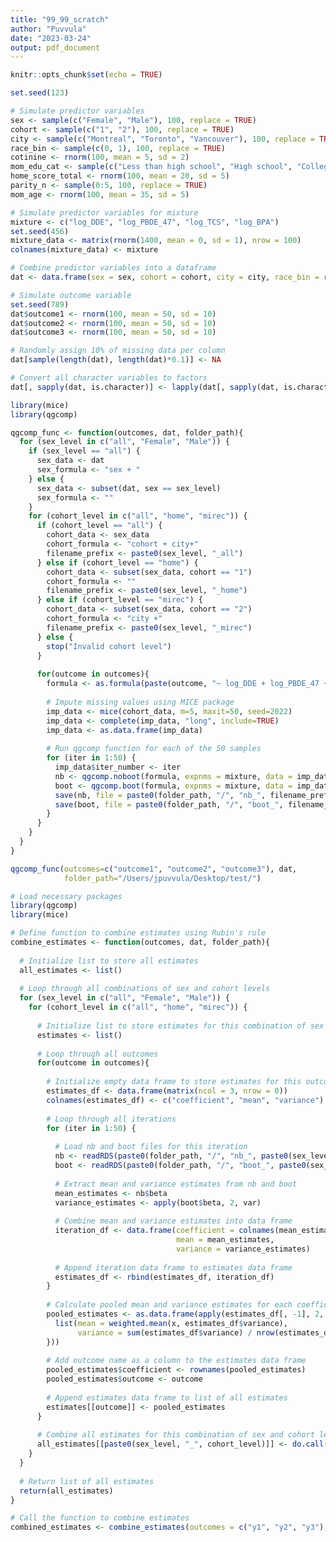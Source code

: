 ```yaml
---
title: "99_99_scratch"
author: "Puvvula"
date: "2023-03-24"
output: pdf_document
---
```


```r
knitr::opts_chunk$set(echo = TRUE)
```

```r
set.seed(123)

# Simulate predictor variables
sex <- sample(c("Female", "Male"), 100, replace = TRUE)
cohort <- sample(c("1", "2"), 100, replace = TRUE)
city <- sample(c("Montreal", "Toronto", "Vancouver"), 100, replace = TRUE)
race_bin <- sample(c(0, 1), 100, replace = TRUE)
cotinine <- rnorm(100, mean = 5, sd = 2)
mom_edu_cat <- sample(c("Less than high school", "High school", "College"), 100, replace = TRUE)
home_score_total <- rnorm(100, mean = 20, sd = 5)
parity_n <- sample(0:5, 100, replace = TRUE)
mom_age <- rnorm(100, mean = 35, sd = 5)

# Simulate predictor variables for mixture
mixture <- c("log_DDE", "log_PBDE_47", "log_TCS", "log_BPA")
set.seed(456)
mixture_data <- matrix(rnorm(1400, mean = 0, sd = 1), nrow = 100)
colnames(mixture_data) <- mixture

# Combine predictor variables into a dataframe
dat <- data.frame(sex = sex, cohort = cohort, city = city, race_bin = race_bin, cotinine = cotinine, mom_edu_cat = mom_edu_cat, home_score_total = home_score_total, parity_n = parity_n, mom_age = mom_age, mixture_data)

# Simulate outcome variable
set.seed(789)
dat$outcome1 <- rnorm(100, mean = 50, sd = 10)
dat$outcome2 <- rnorm(100, mean = 50, sd = 10)
dat$outcome3 <- rnorm(100, mean = 50, sd = 10)

# Randomly assign 10% of missing data per column
dat[sample(length(dat), length(dat)*0.1)] <- NA

# Convert all character variables to factors
dat[, sapply(dat, is.character)] <- lapply(dat[, sapply(dat, is.character)], factor)
```

```r
library(mice)
library(qgcomp)

qgcomp_func <- function(outcomes, dat, folder_path){
  for (sex_level in c("all", "Female", "Male")) {
    if (sex_level == "all") {
      sex_data <- dat
      sex_formula <- "sex + "
    } else {
      sex_data <- subset(dat, sex == sex_level)
      sex_formula <- ""
    }
    for (cohort_level in c("all", "home", "mirec")) {
      if (cohort_level == "all") {
        cohort_data <- sex_data
        cohort_formula <- "cohort + city+"
        filename_prefix <- paste0(sex_level, "_all")
      } else if (cohort_level == "home") {
        cohort_data <- subset(sex_data, cohort == "1")
        cohort_formula <- ""
        filename_prefix <- paste0(sex_level, "_home")
      } else if (cohort_level == "mirec") {
        cohort_data <- subset(sex_data, cohort == "2")
        cohort_formula <- "city +"
        filename_prefix <- paste0(sex_level, "_mirec")
      } else {
        stop("Invalid cohort level")
      }
      
      for(outcome in outcomes){
        formula <- as.formula(paste(outcome, "~ log_DDE + log_PBDE_47 + log_TCS + log_BPA +", sex_formula, cohort_formula,"race_bin + cotinine +mom_edu_cat + home_score_total + parity_n + mom_age"))
        
        # Impute missing values using MICE package
        imp_data <- mice(cohort_data, m=5, maxit=50, seed=2022)
        imp_data <- complete(imp_data, "long", include=TRUE)
        imp_data <- as.data.frame(imp_data)
        
        # Run qgcomp function for each of the 50 samples
        for (iter in 1:50) {
          imp_data$iter_number <- iter
          nb <- qgcomp.noboot(formula, expnms = mixture, data = imp_data, family= gaussian(), q=10)
          boot <- qgcomp.boot(formula, expnms = mixture, data = imp_data, family= gaussian(), q=10, B = 250, seed = iter)
          save(nb, file = paste0(folder_path, "/", "nb_", filename_prefix, "_", outcome, "_iter", iter, ".rda"))
          save(boot, file = paste0(folder_path, "/", "boot_", filename_prefix, "_", outcome, "_iter", iter, ".rda"))
        }
      }
    }
  }
}

```



```r
qgcomp_func(outcomes=c("outcome1", "outcome2", "outcome3"), dat, 
            folder_path="/Users/jpuvvula/Desktop/test/")

```

```r
# Load necessary packages
library(qgcomp)
library(mice)

# Define function to combine estimates using Rubin's rule
combine_estimates <- function(outcomes, dat, folder_path){
  
  # Initialize list to store all estimates
  all_estimates <- list()
  
  # Loop through all combinations of sex and cohort levels
  for (sex_level in c("all", "Female", "Male")) {
    for (cohort_level in c("all", "home", "mirec")) {
      
      # Initialize list to store estimates for this combination of sex and cohort levels
      estimates <- list()
      
      # Loop through all outcomes
      for(outcome in outcomes){
        
        # Initialize empty data frame to store estimates for this outcome
        estimates_df <- data.frame(matrix(ncol = 3, nrow = 0))
        colnames(estimates_df) <- c("coefficient", "mean", "variance")
        
        # Loop through all iterations
        for (iter in 1:50) {
          
          # Load nb and boot files for this iteration
          nb <- readRDS(paste0(folder_path, "/", "nb_", paste0(sex_level, "_", cohort_level), "_", outcome, "_iter", iter, ".rda"))
          boot <- readRDS(paste0(folder_path, "/", "boot_", paste0(sex_level, "_", cohort_level), "_", outcome, "_iter", iter, ".rda"))
          
          # Extract mean and variance estimates from nb and boot
          mean_estimates <- nb$beta
          variance_estimates <- apply(boot$beta, 2, var)
          
          # Combine mean and variance estimates into data frame
          iteration_df <- data.frame(coefficient = colnames(mean_estimates),
                                     mean = mean_estimates,
                                     variance = variance_estimates)
          
          # Append iteration data frame to estimates data frame
          estimates_df <- rbind(estimates_df, iteration_df)
        }
        
        # Calculate pooled mean and variance estimates for each coefficient using Rubin's rule
        pooled_estimates <- as.data.frame(apply(estimates_df[, -1], 2, function(x) {
          list(mean = weighted.mean(x, estimates_df$variance),
               variance = sum(estimates_df$variance) / nrow(estimates_df))
        }))
        
        # Add outcome name as a column to the estimates data frame
        pooled_estimates$coefficient <- rownames(pooled_estimates)
        pooled_estimates$outcome <- outcome
        
        # Append estimates data frame to list of all estimates
        estimates[[outcome]] <- pooled_estimates
      }
      
      # Combine all estimates for this combination of sex and cohort levels into a single data frame
      all_estimates[[paste0(sex_level, "_", cohort_level)]] <- do.call(rbind, estimates)
    }
  }
  
  # Return list of all estimates
  return(all_estimates)
}

# Call the function to combine estimates
combined_estimates <- combine_estimates(outcomes = c("y1", "y2", "y3"), dat = your_data, folder_path = "path/to/folder")

```


